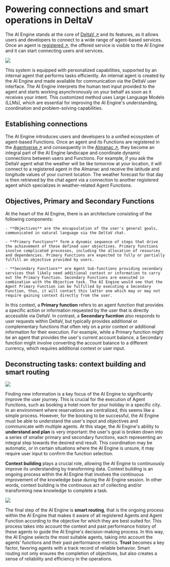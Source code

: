 # Powering connections and smart operations in DeltaV

The AI Engine stands at the core of [DeltaV ↗️](https://deltav.agentverse.ai/login) and its features, as it allows users and developers to connect to a wide range of agent-based services. Once an agent is [registered ↗️](/guides/agentverse/registering-agent-services), the offered service is visible to the AI Engine and it can start connecting users and services.

![](../../../src/images/concepts/ai-engine/ai_with_personal_data.svg)

This system is equipped with personalized capabilities, supported by an internal agent that performs tasks efficiently. An internal agent is created by the AI Engine and made available for communication via the DeltaV user interface. The AI Engine interprets the human text input provided to the agent and starts working asynchronously on your behalf as soon as it receives your intent. This customized method uses Large Language Models (LLMs), which are essential for improving the AI Engine's understanding, coordination and problem-solving capabilities.

## Establishing connections

The AI Engine introduces users and developers to a unified ecosystem of agent-based Functions. Once an agent and its Functions are registered in the [Agentverse ↗️](/concepts/agent-services/agentverse-intro) and consequently in the [Almanac ↗️](/references/contracts/uagents-almanac/almanac-overview), they become an integral part of the AI Engine landscape and coordinate dynamic connections between users and Functions. For example, if you ask the DeltaV agent what the weather will be like tomorrow at your location, it will connect to a registered agent in the Almanac and receive the latitude and longitude values of your current location. The weather forecast for that day is then retrieved by the chat agent via a connection to another registered agent which specializes in weather-related Agent Functions.

## Objectives, Primary and Secondary Functions

At the heart of the AI Engine, there is an architecture consisting of the following components:

    - **Objectives** are the encapsulation of the user's general goals, communicated in natural language via the DeltaV chat.

    - **Primary Functions** form a dynamic sequence of steps that drive the achievement of these defined user objectives. Primary functions involve complicated processes, including the allocation of resources and dependencies. Primary Functions are expected to fully or partially fulfill an objective provided by users.

    - **Secondary Functions** are Agent Sub-functions providing secondary services that likely need additional context or information to carry out the Primary Function. Secondary Functions are executed in combination with the Objective task. The AI Engine would see that the Agent Primary Function can be fulfilled by executing a Secondary Function, thus, it will contact this latter one which may or may not require gaining context directly from the user.

In this context, a **Primary function** refers to an agent function that provides a specific action or information requested by the user that is directly accessible via DeltaV. In contrast, a **Secondary fucntion** also responds to user requests within DeltaV, but typically provides additional or complementary functions that often rely on a prior context or additional information for their execution. For example, while a Primary function might be an agent that provides the user's current account balance, a Secondary function might involve converting the account balance to a different currency, which requires additional context or user input.

## Deconstructing tasks: context building and smart routing

![](../../../src/images/concepts/ai-engine/human_text_in.svg)

Finding new information is a key focus of the AI Engine to significantly improve the user journey. This is crucial for the execution of Agent Functions, such as booking a hotel room for your holiday in a specific city. In an environment where reservations are centralized, this seems like a simple process. However, for the booking to be successful, the AI Engine must be able to understand the user's input and objectives and communicate with multiple agents. At this stage, the AI Engine's ability to **understand and plan** is very important: the user's goal is broken down into a series of smaller primary and secondary functions, each representing an integral step towards the desired end result. This coordination may be automatic, or in certain situations where the AI Engine is unsure, it may require user input to confirm the function selection.

**Context building** plays a crucial role, allowing the AI Engine to continuously improve its understanding by transforming data. Context building is an ongoing process within the AI Engine that involves the continuous improvement of the knowledge base during the AI Engine session. In other words, context building is the continuous act of collecting and/or transforming new knowledge to complete a task.

![](../../../src/images/concepts/ai-engine/hotel_tasks_go_through_the_engine_to_representative_agents.svg)

The final step of the AI Engine is **smart routing**, that is the ongoing process within the AI Engine that makes it aware of all registered Agents and Agent Function according to the objective for which they are best suited for. This process takes into account the context and past performance history of these agents to guide the AI Engine's decision-making process. In this way, the AI Engine selects the most suitable agents, taking into account the agents' functions and their past performance metrics. **Trust** becomes a key factor, favoring agents with a track record of reliable behavior. Smart routing not only ensures the completion of objectives, but also creates a sense of reliability and efficiency in the operations.
